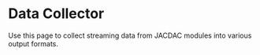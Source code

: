 
# Data Collector

Use this page to collect streaming data from JACDAC modules into various output formats.

<Collector />